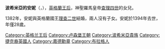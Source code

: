 {{Multiple issues|
{{Expand language|1=en|time=2021-01-03T13:42:26+00:00}}
{{Unreferenced|time=2021-01-03T13:42:26+00:00}}
}}
{{Infobox royalty|consort=yes
| name         = 波希米亞的安妮
| image        = AnnaofLuxembourg.jpg
| succession   = 英格蘭王后
| reign        = 1382年1月20日 — 1394年6月7日
| coronation   = 1382年1月22日
| birth_date   = {{birth date|1366|5|11|df=y}}
| birth_place  = [[布拉格|布拉格]]
| death_date   = {{Death date and age|1394|6|7|1366|5|11|df=y}}
| death_place  = {{le|里奇蒙王宮|Richmond Palace}}
| burial_date  = 1394年8月3日
| burial_place = [[西敏寺|西敏寺]]
| house        = [[盧森堡王朝|盧森堡王朝]]
| father       = [[查理四世_(神圣罗马帝国)|神聖羅馬皇帝查理四世]]
| mother       = [[波美拉尼亞的伊莉莎白|波美拉尼亞的伊莉莎白]]
}}
'''波希米亞的安妮'''（{{lang-en|Anne of Bohemia}}，{{bd|1366年|5月11日|1394年|6月7日}}），[[英格蘭君主配偶列表|英格蘭王后]]，神聖羅馬皇帝[[查理四世_(神圣罗马帝国)|查理四世]]的女兒。

1382年，安妮與英格蘭國王[[理查二世_(英格兰)|理查二世]]結婚，兩人沒有子女。安妮於1394年去世，年僅28歲。

[[Category:英格兰王后|Category:英格兰王后]]
[[Category:卢森堡王朝|Category:卢森堡王朝]]
[[Category:波希米亞貴族|Category:波希米亞貴族]]
[[Category:捷克裔英國人|Category:捷克裔英國人]]
[[Category:嘉德勳章|Category:嘉德勳章]]
[[Category:布拉格人|Category:布拉格人]]